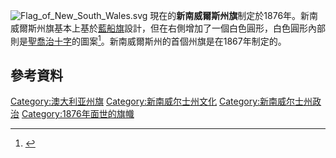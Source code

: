 {{expand|time=2015-02-17T17:51:25+00:00}}
{{noteTA
|1=zh-cn:乔治;zh-tw:喬治;zh-hk:佐治;
|2=zh-cn:新南威尔士; zh-tw:新南威爾斯; zh-hk:新南威爾士; zh-sg:新南威尔斯;
}}

[[File:Flag_of_New_South_Wales.svg|thumb]]
現在的'''新南威爾斯州旗'''制定於1876年。新南威爾斯州旗基本上基於[[藍船旗|藍船旗]]設計，但在右側增加了一個白色圓形，白色圓形內部則是[[聖喬治十字|聖喬治十字]]的圖案<ref>{{Cite web|url=http://www.dpc.nsw.gov.au/about_the_department/our_structure/state_protocol/flags_and_emblems |title=New South Wales Flag |access-date=10 August 2008 |year=2007 |author=New South Wales Government |work=Flags and Emblems |url-status=dead |archive-url=https://web.archive.org/web/20080720180909/http://www.dpc.nsw.gov.au/about_the_department/our_structure/state_protocol/flags_and_emblems |archive-date=20 July 2008 }}</ref>。新南威爾斯州的首個州旗是在1867年制定的。

== 參考資料 ==
{{reflist}}

[[Category:澳大利亚州旗|Category:澳大利亚州旗]]
[[Category:新南威尔士州文化|Category:新南威尔士州文化]]
[[Category:新南威尔士州政治|Category:新南威尔士州政治]]
[[Category:1876年面世的旗幟|Category:1876年面世的旗幟]]